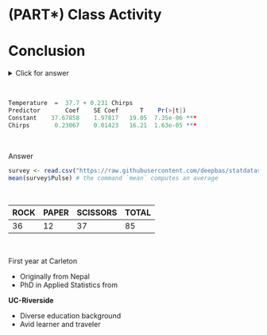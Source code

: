# (PART\*) Class Activity

# Conclusion

<details>
<summary><red>Click for answer</red></summary>
The correct answer is a. If there is a difference, we expect the between group variability to be higher than within group variability. <blue>RIGHT TAIL test!</blue>
</details>


<br>

```r
Temperature  =  37.7 + 0.231 Chirps
Predictor       Coef    SE Coef      T    Pr(>|t|)    
Constant    37.67858    1.97817   19.05  7.35e-06 ***
Chirps       0.23067    0.01423   16.21  1.63e-05 ***
```

<br>

<p class="spoiler">Answer</p>

```r
survey <- read.csv("https://raw.githubusercontent.com/deepbas/statdatasets/main/StudentSurvey.csv")
mean(survey$Pulse) # the command `mean` computes an average
```

<br>


ROCK | PAPER | SCISSORS | TOTAL
----| ---- | ------|-------
36 | 12 | 37 | 85 

<br>

<bql>
First year at Carleton
</bql>

- Originally from Nepal
- PhD in Applied Statistics from

**UC-Riverside**

- Diverse education background
- Avid learner and traveler


